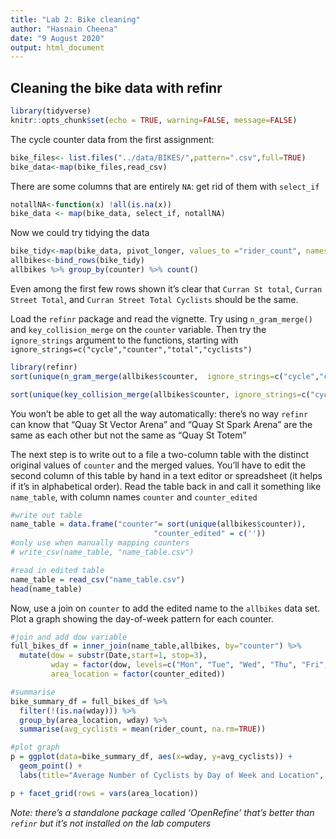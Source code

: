```yaml
---
title: "Lab 2: Bike cleaning"
author: "Hasnain Cheena"
date: "9 August 2020"
output: html_document
---
```


## Cleaning the bike data with refinr

```r
library(tidyverse)
knitr::opts_chunk$set(echo = TRUE, warning=FALSE, message=FALSE)
```

The cycle counter data from the first assignment:

```r
bike_files<- list.files("../data/BIKES/",pattern=".csv",full=TRUE)
bike_data<-map(bike_files,read_csv)
```

There are some columns that are entirely `NA`: get rid of them with `select_if`

```r
notallNA<-function(x) !all(is.na(x))
bike_data <- map(bike_data, select_if, notallNA)
```

Now we could try tidying the data

```r
bike_tidy<-map(bike_data, pivot_longer, values_to ="rider_count", names_to ="counter",-Date)
allbikes<-bind_rows(bike_tidy)
allbikes %>% group_by(counter) %>% count() 
```

Even among the first few rows shown it's clear that `Curran St total`, `Curran Street Total`, and 
`Curran Street Total Cyclists` should be the same. 

Load the `refinr` package and read the vignette. Try using `n_gram_merge()` and `key_collision_merge` on the `counter` variable.  Then try the `ignore_strings` argument to the functions, starting with `ignore_strings=c("cycle","counter","total","cyclists")`

```r
library(refinr)
sort(unique(n_gram_merge(allbikes$counter,  ignore_strings=c("cycle","counter","total","cyclists", "road", "rd", "street", "st", "drive", "dr", "wst", "west", "sp"))))

sort(unique(key_collision_merge(allbikes$counter, ignore_strings=c("cycle","counter","total","cyclists", "road", "rd", "street", "st", "drive", "dr", "wst", "west", "sp"))))
```
You won't be able to get all the way automatically: there's no way `refinr` can know that "Quay St Vector Arena" and "Quay St Spark Arena" are the same as each other but not the same as "Quay St Totem"

The next step is to write out to a file a two-column table with the distinct original values of `counter` and the merged values. You'll have to edit the second column of this table by hand in a text editor or spreadsheet (it helps if it's in alphabetical order).  Read the table back in and call it something like `name_table`, with column names `counter` and `counter_edited`

```r
#write out table
name_table = data.frame("counter"= sort(unique(allbikes$counter)),
                                "counter_edited" = c(''))
#only use when manually mapping counters
# write_csv(name_table, "name_table.csv")
```

```r
#read in edited table
name_table = read_csv("name_table.csv")
head(name_table)
```

Now, use a join on `counter` to add the edited name to the `allbikes` data set.   Plot a graph showing the day-of-week pattern for each counter. 

```r

#join and add dow variable
full_bikes_df = inner_join(name_table,allbikes, by="counter") %>%
  mutate(dow = substr(Date,start=1, stop=3),
         wday = factor(dow, levels=c("Mon", "Tue", "Wed", "Thu", "Fri", "Sat", "Sun")),
         area_location = factor(counter_edited)) 

#summarise 
bike_summary_df = full_bikes_df %>%
  filter(!(is.na(wday))) %>%
  group_by(area_location, wday) %>%
  summarise(avg_cyclists = mean(rider_count, na.rm=TRUE)) 

#plot graph
p = ggplot(data=bike_summary_df, aes(x=wday, y=avg_cyclists)) + 
  geom_point() +
  labs(title="Average Number of Cyclists by Day of Week and Location", x="Day of Week", y="Number of Cyclists")

p + facet_grid(rows = vars(area_location))
```

*Note: there's a standalone package called 'OpenRefine' that's better than `refinr` but it's not installed on the lab computers*